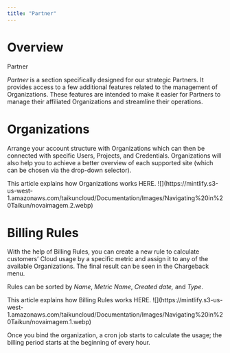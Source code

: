```yaml
---
title: "Partner"
---
```


# Overview

<Icon icon="handshake" iconType="solid" /> Partner

*Partner* is a section specifically designed for our strategic Partners. It provides access to a few additional features related to the management of Organizations. These features are intended to make it easier for Partners to manage their affiliated Organizations and streamline their operations.

# Organizations

Arrange your account structure with Organizations which can then be connected with specific Users, Projects, and Credentials. Organizations will also help you to achieve a better overview of each supported site (which can be chosen via the drop-down selector).

<Card title="Organizations" href="/content/components/card-group" horizontal>
  This article explains how Organizations works HERE.
</Card>

<Frame caption="Organizations">
  ![](https://mintlify.s3-us-west-1.amazonaws.com/taikuncloud/Documentation/Images/Navigating%20in%20Taikun/novaimagem.2.webp)
</Frame>

# Billing Rules

With the help of Billing Rules, you can create a new rule to calculate customers’ Cloud usage by a specific metric and assign it to any of the available Organizations. The final result can be seen in the Chargeback menu.

Rules can be sorted by *Name*, *Metric Name*, *Created* *date,* and *Type*.

<Card title="Billing Rules" href="/content/components/card-group" horizontal>
  This article explains how Billing Rules works HERE.
</Card>

<Frame caption="Billing Rules">
  ![](https://mintlify.s3-us-west-1.amazonaws.com/taikuncloud/Documentation/Images/Navigating%20in%20Taikun/novaimagem.1.webp)
</Frame>

<Tip>Once you bind the organization, a cron job starts to calculate the usage; the billing period starts at the beginning of every hour.</Tip>
